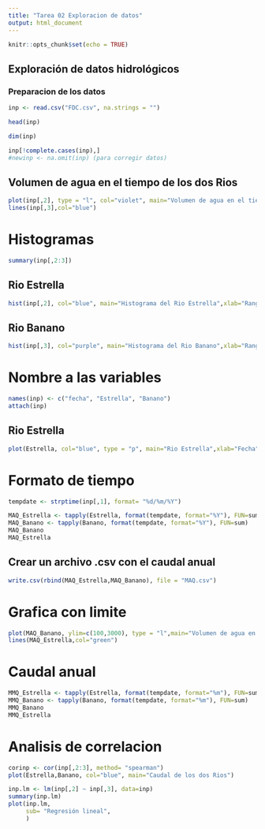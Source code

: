 ```yaml
---
title: "Tarea 02 Exploracion de datos"
output: html_document
---
```


```r
knitr::opts_chunk$set(echo = TRUE)
```

## Exploración de datos hidrológicos
### Preparacion de los datos

```r
inp <- read.csv("FDC.csv", na.strings = "")

head(inp)

dim(inp)

inp[!complete.cases(inp),]
#newinp <- na.omit(inp) (para corregir datos)

```

## Volumen de agua en el tiempo de los dos Rios
```r
plot(inp[,2], type = "l", col="violet", main="Volumen de agua en el tiempo de los dos Rios", xlab="Fecha", ylab="Caudal mm")
lines(inp[,3],col="blue")
```

# Histogramas

```r
summary(inp[,2:3])
```

## Rio Estrella

```r
hist(inp[,2], col="blue", main="Histograma del Rio Estrella",xlab="Rango absoluto",ylab="Frecuencia")

```

## Rio Banano
```r
hist(inp[,3], col="purple", main="Histograma del Rio Banano",xlab="Rango absoluto",ylab="Frecuencia")
```

# Nombre a las variables
```r
names(inp) <- c("fecha", "Estrella", "Banano")
attach(inp)
```

## Rio Estrella

```r
plot(Estrella, col="blue", type = "p", main="Rio Estrella",xlab="Fecha",ylab="Caudal mm")
```

# Formato de tiempo

```r
tempdate <- strptime(inp[,1], format= "%d/%m/%Y")

MAQ_Estrella <- tapply(Estrella, format(tempdate, format="%Y"), FUN=sum)
MAQ_Banano <- tapply(Banano, format(tempdate, format="%Y"), FUN=sum)
MAQ_Banano
MAQ_Estrella
```

## Crear un archivo .csv con el caudal anual

```r
write.csv(rbind(MAQ_Estrella,MAQ_Banano), file = "MAQ.csv")
```

# Grafica con limite

```r
plot(MAQ_Banano, ylim=c(100,3000), type = "l",main="Volumen de agua en el tiempo de los dos Rios",xlab="Fecha",ylab="Caudal", col="orange")
lines(MAQ_Estrella,col="green") 
```

# Caudal anual

```r
MMQ_Estrella <- tapply(Estrella, format(tempdate, format="%m"), FUN=sum)
MMQ_Banano <- tapply(Banano, format(tempdate, format="%m"), FUN=sum)
MMQ_Banano
MMQ_Estrella
```

# Analisis de correlacion

```r
corinp <- cor(inp[,2:3], method= "spearman")
plot(Estrella,Banano, col="blue", main="Caudal de los dos Rios")

inp.lm <- lm(inp[,2] ~ inp[,3], data=inp)
summary(inp.lm)
plot(inp.lm,
     sub= "Regresión lineal",
     )
```

